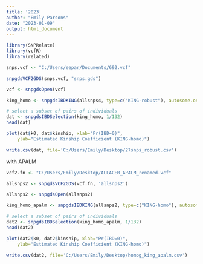 ---
title: '2023'
author: "Emily Parsons"
date: "2023-01-09"
output: html_document
---

```{r}
library(SNPRelate)
library(vcfR)
library(related)
```

```{r}
snps.vcf <- "C:/Users/eepar/Documents/692.vcf"
```



```{r}
snpgdsVCF2GDS(snps.vcf, "snps.gds")
```

```{r}
vcf <- snpgdsOpen(vcf)
```

```{r}
king_homo <- snpgdsIBDKING(allsnps4, type=c("KING-robust"), autosome.only=FALSE, remove.monosnp=FALSE)
```
```{r}
# select a subset of pairs of individuals
dat <- snpgdsIBDSelection(king_homo, 1/132)
head(dat)

plot(dat$k0, dat$kinship, xlab="Pr(IBD=0)",
    ylab="Estimated Kinship Coefficient (KING-homo)")
```


```{r}
write.csv(dat, file='C:/Users/Emily/Desktop/27snps_robust.csv')
```



with APALM

```{r}
vcf2.fn <- "C:/Users/Emily/Desktop/ALLACER_APALM_renamed.vcf"
```

```{r}
allsnps2 <- snpgdsVCF2GDS(vcf.fn, 'allsnps2')
```



```{r}
allsnps2 <- snpgdsOpen(allsnps2)
```

```{r}
king_homo_apalm <- snpgdsIBDKING(allsnps2, type=c("KING-homo"), autosome.only=FALSE, remove.monosnp=FALSE)
```
```{r}
# select a subset of pairs of individuals
dat2 <- snpgdsIBDSelection(king_homo_apalm, 1/132)
head(dat2)

plot(dat2$k0, dat2$kinship, xlab="Pr(IBD=0)",
    ylab="Estimated Kinship Coefficient (KING-homo)")
```

```{r}
write.csv(dat2, file='C:/Users/Emily/Desktop/homog_king_apalm.csv')
```


